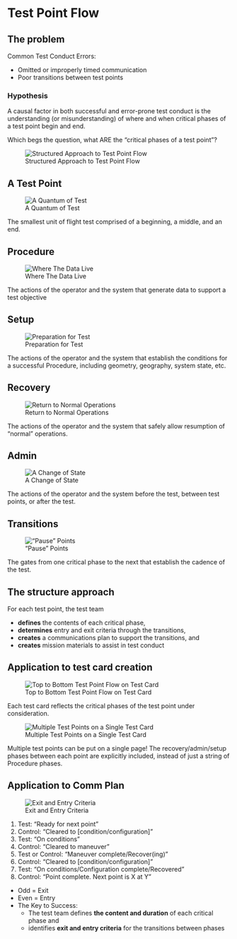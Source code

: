 # Test Point Flow

## The problem

Common Test Conduct Errors:

- Omitted or improperly timed communication
- Poor transitions between test points

### Hypothesis {.unnumbered}

A causal factor in both successful and error-prone test conduct is the understanding (or misunderstanding) of where and when critical phases of a test point begin and end.

Which begs the question, what ARE the "critical phases of a test point"?

![Structured Approach to Test Point Flow](./images/test-point.png){#fig-testpoint}

## A Test Point

![A Quantum of Test](./images/test-point-point.png){#fig-testpointpoint}

The smallest unit of flight test comprised of a beginning, a middle, and an end.

## Procedure

![Where The Data Live](./images/test-point-procedure.png){#fig-testpointprocedure}

The actions of the operator and the system that generate data to support a test objective

## Setup

![Preparation for Test](./images/test-point-setup.png){#fig-testpointsetup}

The actions of the operator and the system that establish the conditions for a successful Procedure, including geometry, geography, system state, etc.

## Recovery

![Return to Normal Operations](./images/test-point-recovery.png){#fig-testpointrecovery}

The actions of the operator and the system that safely allow resumption of “normal” operations.

## Admin

![A Change of State](./images/test-point-admin.png){#fig-testpointadmin}

The actions of the operator and the system before the test, between test points, or after the test.

## Transitions

![“Pause” Points](./images/test-point-transitions.png){#fig-testpointtransitions}

The gates from one critical phase to the next that establish the cadence of the test.

## The structure approach

For each test point, the test team 

- **defines** the contents of each critical phase,
- **determines** entry and exit criteria through the transitions,
- **creates** a communications plan to support the transitions, and
- **creates** mission materials to assist in test conduct

## Application to test card creation

![Top to Bottom Test Point Flow on Test Card](./images/test-point-card.png){#fig-testpointcard}

Each test card reflects the critical phases of the test point under consideration.

![Multiple Test Points on a Single Test Card](./images/test-point-multiple.png){#fig-testpointmultiple}

Multiple test points can be put on a single page! The recovery/admin/setup phases between each point are explicitly included, instead of just a string of Procedure phases.

## Application to Comm Plan

![Exit and Entry Criteria](./images/test-point-exit-entry.png){#fig-testpointexitentry}

::: {layout="[60,40]"}

1. Test: “Ready for next point”
2. Control: “Cleared to \[condition/configuration\]”
3. Test: “On conditions”
4. Control: “Cleared to maneuver”
5. Test or Control: “Maneuver complete/Recover(ing)”
6. Control: “Cleared to \[condition/configuration\]”
7. Test: “On conditions/Configuration complete/Recovered”
8. Control: “Point complete. Next point is X at Y”

- Odd = Exit
- Even = Entry
- The Key to Success:
  - The test team defines **the content and duration** of each critical phase and 
  - identifies **exit and entry criteria** for the transitions between phases

:::

